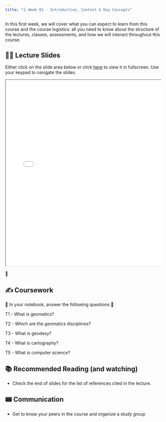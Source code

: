 ```yaml
---
title: "🗓️ Week 01 - Introduction, Context & Key Concepts"
---
```


In this first week, we will cover what you can expect to learn from this course and the course logistics: all you need to know about the structure of the lectures, classes, assessments, and how we will interact throughout this course. 

## 👨‍🏫 Lecture Slides 

Either click on the slide area below or click [here](slides.qmd) to view it in fullscreen.
Use your keypad to navigate the slides.

<div class="container" style="position: relative;overflow: hidden;width: 100%;min-height:600px;">
<iframe src="slides.html" style="position=absolute;top: 0;left: 0;bottom: 0;right: 0;width: 100%;min-height:600px;"></iframe>
</div>

🎥 

## ✍️ Coursework

🚧 In your  notebook,  answer the following questions 🚧

T1 - What is geomatics?

T2 - Which are the geomatics disciplines?

T3 - What is geodesy?

T4 - What is cartography?

T5 - What is computer science?


## 📚 Recommended Reading (and watching)

- Check the end of slides for the list of references cited in the lecture.

## 📟 Communication

- Get to know your peers in the course and organize a study group 